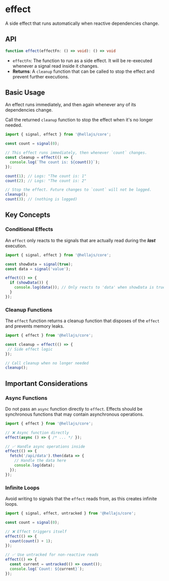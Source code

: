 # effect

A side effect that runs automatically when reactive dependencies change.

## API

```typescript
function effect(effectFn: () => void): () => void
```
- `effectFn`: The function to run as a side effect. It will be re-executed whenever a signal read inside it changes.
- **Returns**: A `cleanup` function that can be called to stop the effect and prevent further executions.

## Basic Usage

An effect runs immediately, and then again whenever any of its dependencies change.

Call the returned `cleanup` function to stop the effect when it's no longer needed.

```typescript
import { signal, effect } from '@hellajs/core';

const count = signal(0);

// This effect runs immediately, then whenever `count` changes.
const cleanup = effect(() => {
  console.log(`The count is: ${count()}`);
});

count(1); // Logs: "The count is: 1"
count(2); // Logs: "The count is: 2"

// Stop the effect. Future changes to `count` will not be logged.
cleanup();
count(3); // (nothing is logged)
```

## Key Concepts

### Conditional Effects

An `effect` only reacts to the signals that are actually read during the ***last*** execution.

```typescript
import { signal, effect } from '@hellajs/core';

const showData = signal(true);
const data = signal('value');

effect(() => {
  if (showData()) {
    console.log(data()); // Only reacts to 'data' when showData is true
  }
});
```

### Cleanup Functions

The `effect` function returns a cleanup function that disposes of the `effect` and prevents memory leaks.

```typescript
import { effect } from '@hellajs/core';

const cleanup = effect(() => {
 // Side effect logic
});

// Call cleanup when no longer needed
cleanup();
```


## Important Considerations

### Async Functions

Do not pass an `async` function directly to `effect`. Effects should be synchronous functions that may contain asynchronous operations.

```typescript
import { effect } from '@hellajs/core';

// ❌ Async function directly
effect(async () => { /* ... */ });

// ✅ Handle async operations inside
effect(() => {
  fetch('/api/data').then(data => {
    // Handle the data here
    console.log(data);
  });
});
```

### Infinite Loops

Avoid writing to signals that the `effect` reads from, as this creates infinite loops.

```typescript
import { signal, effect, untracked } from '@hellajs/core';

const count = signal(0);

// ❌ Effect triggers itself
effect(() => {
  count(count() + 1);
});

// ✅ Use untracked for non-reactive reads
effect(() => {
  const current = untracked(() => count());
  console.log(`Count: ${current}`);
});
```